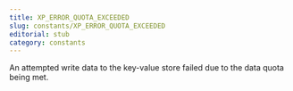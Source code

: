 ```yaml
---
title: XP_ERROR_QUOTA_EXCEEDED
slug: constants/XP_ERROR_QUOTA_EXCEEDED
editorial: stub
category: constants
---
```


<LSLConstant
	name="XP_ERROR_QUOTA_EXCEEDED"
	type="integer"
	value="11"
/>

An attempted write data to the key-value store failed due to the data quota being met.
